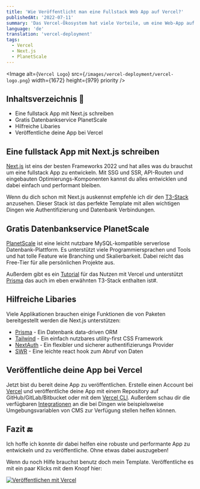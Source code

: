 ```yaml
---
title: 'Wie Veröffentlicht man eine Fullstack Web App auf Vercel?'
publishedAt: '2022-07-11'
summary: 'Das Vercel-Ökosystem hat viele Vorteile, um eine Web-App auf einfachste und kostengünstigste Weise bereitzustellen'
language: 'de'
translation: 'vercel-deployment'
tags:
  - Vercel
  - Next.js
  - PlanetScale
---
```


<Image
  alt={`Vercel Logo`}
  src={`/images/vercel-deployment/vercel-logo.png`}
  width={1672}
  height={979}
  priority
/>

## Inhaltsverzeichnis 📃

- Eine fullstack App mit Next.js schreiben
- Gratis Datenbankservice PlanetScale
- Hilfreiche Libaries
- Veröffentliche deine App bei Vercel

## Eine fullstack App mit Next.js schreiben

[Next.js](https://nextjs.org/) ist eins der besten Frameworks 2022 und hat alles was du brauchst um eine fullstack App zu entwickeln. Mit SSG und SSR, API-Routen und eingebauten Optimierungs-Komponenten kannst du alles entwicklen und dabei einfach und performant bleiben.

Wenn du dich schon mit Next.js auskennst empfehle ich dir den [T3-Stack](https://github.com/t3-oss/create-t3-app) anzusehen. Dieser Stack ist das perfekte Template mit allen wichtigen Dingen wie Authentifizierung und Datenbank Verbindungen.

## Gratis Datenbankservice PlanetScale

[PlanetScale](https://planetscale.com/) ist eine leicht nutzbare MySQL-kompatible serverlose Datenbank-Plattform. Es unterstützt viele Programmiersprachen und Tools und hat tolle Feature wie Branching und Skalierbarkeit. Dabei reicht das Free-Tier für alle persönlichen Projekte aus.

Außerdem gibt es ein [Tutorial](https://docs.planetscale.com/tutorials/deploy-to-vercel) für das Nutzen mit Vercel und unterstützt [Prisma](https://www.prisma.io/) das auch im eben erwähnten T3-Stack enthalten ist#.

## Hilfreiche Libaries

Viele Applikationen brauchen einige Funktionen die von Paketen bereitgestellt werden die Next.js unterstützen:

- [Prisma](https://www.prisma.io/) - Ein Datenbank data-driven ORM
- [Tailwind](https://tailwindcss.com/) - Ein einfach nutzbares utility-first CSS Framework
- [NextAuth](https://next-auth.js.org/) - Ein flexibler und sicherer authentifizierungs Provider
- [SWR](https://swr.vercel.app/) - Eine leichte react hook zum Abruf von Daten

## Veröffentliche deine App bei Vercel

Jetzt bist du bereit deine App zu veröffentlichen. Erstelle einen Account bei [Vercel](https://vercel.com/) und veröffentliche deine App mit einem Repository auf GitHub/GitLab/Bitbucket oder mit dem [Vercel CLI](https://vercel.com/docs/cli). Außerdem schau dir die verfügbaren [Integrationen](https://vercel.com/integrations) an die bei Dingen wie beispielsweise Umgebungsvariablen von CMS zur Verfügung stellen helfen können.

## Fazit 🔚

Ich hoffe ich konnte dir dabei helfen eine robuste und performante App zu entwickeln und zu veröffentliche. Ohne etwas dabei auszugeben!

Wenn du noch Hilfe brauchst benutz doch mein Template. Veröffentliche es mit ein paar Klicks mit dem Knopf hier:

[![Veröffentlichen mit Vercel](https://vercel.com/button)](https://vercel.com/new/clone?repository-url=https%3A%2F%2Fgithub.com%2FAlex289%2FNextJs-Boilerplate)
